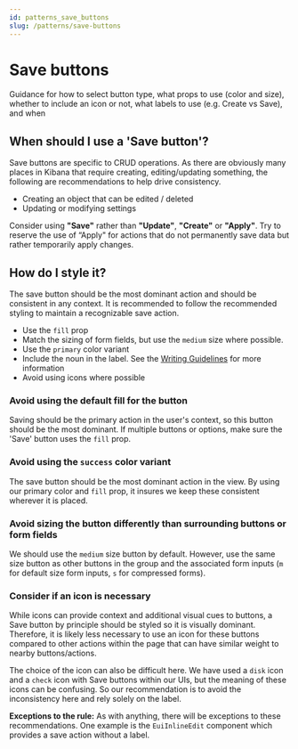 ```yaml
---
id: patterns_save_buttons
slug: /patterns/save-buttons
---
```


# Save buttons
Guidance for how to select button type, what props to use (color and size), whether to include an icon or not, what labels to use (e.g. Create vs Save), and when

## When should I use a 'Save button'?

Save buttons are specific to CRUD operations.  As there are obviously many places in Kibana that require creating, editing/updating something, the following are recommendations to help drive consistency.

- Creating an object that can be edited / deleted
- Updating or modifying settings

Consider using **"Save"** rather than **"Update"**, **"Create"** or **"Apply"**. Try to reserve the use of “Apply" for actions that do not permanently save data but rather temporarily apply changes.

<FigmaEmbed url="https://www.figma.com/file/rTQpimg0zLB8RP1TWngNTk/Save-Create-Buttons-%5B179%5D?type=design&node-id=738%3A183&mode=design&t=mG6gI94ediVlaPgh-1" />

## How do I style it?


The save button should be the most dominant action and should be consistent in any context.  It is recommended to follow the recommended styling to maintain a recognizable save action.

* Use the `fill` prop
* Match the sizing of form fields, but use the `medium` size where possible.
* Use the `primary` color variant
* Include the noun in the label. See the [Writing Guidelines](#) for more information
* Avoid using icons where possible

<FigmaEmbed url="https://www.figma.com/file/rTQpimg0zLB8RP1TWngNTk/Save-Create-Buttons-%5B179%5D?type=design&node-id=562%3A3874&mode=design&t=CLKS3D49G3Au83kb-1" />


### Avoid using the default fill for the button
Saving should be the primary action in the user's context, so this button should be the most dominant. If multiple buttons or options, make sure the 'Save' button uses the `fill` prop.  

<FigmaEmbed url="https://www.figma.com/file/rTQpimg0zLB8RP1TWngNTk/Save-Create-Buttons-%5B179%5D?type=design&node-id=562%3A3964&mode=design&t=CLKS3D49G3Au83kb-1" />


### Avoid using the `success` color variant 

The save button should be the most dominant action in the view. By using our primary color and `fill` prop, it insures we keep these consistent wherever it is placed.  

<FigmaEmbed url="https://www.figma.com/file/rTQpimg0zLB8RP1TWngNTk/Save-Create-Buttons-%5B179%5D?type=design&node-id=562%3A3994&mode=design&t=CLKS3D49G3Au83kb-1" />


### Avoid sizing the button differently than surrounding buttons or form fields

We should use the `medium` size button by default. However, use the same size button as other buttons in the group and the associated form inputs (`m` for default size form inputs, `s` for compressed forms). 

<FigmaEmbed url="https://www.figma.com/file/rTQpimg0zLB8RP1TWngNTk/Save-Create-Buttons-%5B179%5D?type=design&node-id=562%3A3892&mode=design&t=CLKS3D49G3Au83kb-1" />


### Consider if an icon is necessary

While icons can provide context and additional visual cues to buttons, a Save button by principle should be styled so it is visually dominant. Therefore, it is likely less necessary to use an icon for these buttons compared to other actions within the page that can have similar weight to nearby buttons/actions.

The choice of the icon can also be difficult here.  We have used a `disk` icon and a `check` icon with Save buttons within our UIs, but the meaning of these icons can be confusing.  So our recommendation is to avoid the inconsistency here and rely solely on the label.

**Exceptions to the rule:**
As with anything, there will be exceptions to these recommendations.  One example is the `EuiInlineEdit` component which provides a save action without a label. 

<FigmaEmbed url="https://www.figma.com/file/rTQpimg0zLB8RP1TWngNTk/Save-Create-Buttons-%5B179%5D?type=design&node-id=562%3A4023&mode=design&t=CLKS3D49G3Au83kb-1" />